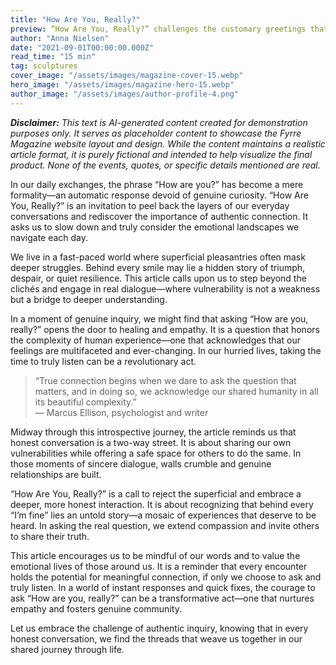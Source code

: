 ```yaml
---
title: "How Are You, Really?"
preview: “How Are You, Really?” challenges the customary greetings that have lost their meaning in our busy modern lives. This article ventures into the intimate realm of authentic connection, urging us to look beyond the superficial and ask the questions that matter. Discover a narrative that explores vulnerability, genuine human interaction, and the quiet strength found in honest self-reflection.
author: "Anna Nielsen"
date: "2021-09-01T00:00:00.000Z"
read_time: "15 min"
tag: sculptures
cover_image: "/assets/images/magazine-cover-15.webp"
hero_image: "/assets/images/magazine-hero-15.webp"
author_image: "/assets/images/author-profile-4.png"
---
```


_**Disclaimer:** This text is AI-generated content created for demonstration purposes only. It serves as placeholder content to showcase the Fyrre Magazine website layout and design. While the content maintains a realistic article format, it is purely fictional and intended to help visualize the final product. None of the events, quotes, or specific details mentioned are real._

In our daily exchanges, the phrase “How are you?” has become a mere formality—an automatic response devoid of genuine curiosity. “How Are You, Really?” is an invitation to peel back the layers of our everyday conversations and rediscover the importance of authentic connection. It asks us to slow down and truly consider the emotional landscapes we navigate each day.

We live in a fast-paced world where superficial pleasantries often mask deeper struggles. Behind every smile may lie a hidden story of triumph, despair, or quiet resilience. This article calls upon us to step beyond the clichés and engage in real dialogue—where vulnerability is not a weakness but a bridge to deeper understanding.

In a moment of genuine inquiry, we might find that asking “How are you, really?” opens the door to healing and empathy. It is a question that honors the complexity of human experience—one that acknowledges that our feelings are multifaceted and ever-changing. In our hurried lives, taking the time to truly listen can be a revolutionary act.

> “True connection begins when we dare to ask the question that matters, and in doing so, we acknowledge our shared humanity in all its beautiful complexity.”  
> — Marcus Ellison, psychologist and writer

Midway through this introspective journey, the article reminds us that honest conversation is a two-way street. It is about sharing our own vulnerabilities while offering a safe space for others to do the same. In those moments of sincere dialogue, walls crumble and genuine relationships are built.

“How Are You, Really?” is a call to reject the superficial and embrace a deeper, more honest interaction. It is about recognizing that behind every “I’m fine” lies an untold story—a mosaic of experiences that deserve to be heard. In asking the real question, we extend compassion and invite others to share their truth.

This article encourages us to be mindful of our words and to value the emotional lives of those around us. It is a reminder that every encounter holds the potential for meaningful connection, if only we choose to ask and truly listen. In a world of instant responses and quick fixes, the courage to ask “How are you, really?” can be a transformative act—one that nurtures empathy and fosters genuine community.

Let us embrace the challenge of authentic inquiry, knowing that in every honest conversation, we find the threads that weave us together in our shared journey through life.
